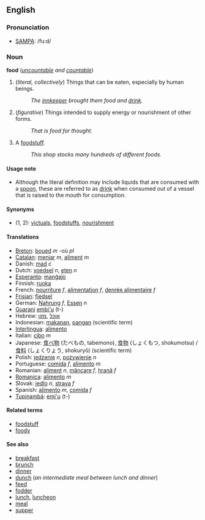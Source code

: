 ==English==
=== Pronunciation ===
*[[w:SAMPA|SAMPA]]: /fu:d/

===Noun===
'''food''' (''[[uncountable]] and [[countable]]'')

#(''literal, collectively'') Things that can be eaten, especially by human beings.
#:''The [[innkeeper]] brought them food and [[drink]].''
#(''figurative'') Things intended to supply energy or nourishment of other forms.
#:''That is food for thought.''
#A [[foodstuff]].
#:''This shop stocks many hundreds of different foods.''

====Usage note====
*Although the literal definition may include liquids that are consumed with a [[spoon]], these are referred to as [[drink]] when consumed out of a vessel that is raised to the mouth for consumption.

====Synonyms====
*(1, 2): [[victuals]], [[foodstuff]]s, [[nourishment]]

====Translations====
*[[Breton]]: [[boued]] ''m'' -où ''pl''
*[[Catalan]]: [[menjar]] ''m'', [[aliment]] ''m''
*Danish: [[mad]] ''c''
*Dutch: [[voedsel]] ''n'', [[eten]] ''n''
*[[Esperanto]]: [[manĝaĵo]]
*Finnish: [[ruoka]]
*French: [[nourriture]] ''f'', [[alimentation]] ''f'', [[denrée alimentaire]] ''f''
*[[Frisian]]: [[fiedsel]]
*German: [[Nahrung]] ''f'', [[Essen]] ''n''
*[[Guarani]] [[embi'u]] (t-)
*Hebrew: [[אוכל]] ,[[מזון]]
*Indonesian: [[makan|makanan]], [[pangan]] (scientific term)
*[[Interlingua]]: [[alimento]]
*Italian: [[cibo]] ''m''
*Japanese: [[食べ物]] (たべもの, tabemono), [[食物]] (しょくもつ, shokumotsu) / [[食料]] (しょくりょう, shokuryō) (scientific term)
*Polish: [[jedzenie]] ''n'', [[pożywienie]] ''n''
*Portuguese: [[comida]] ''f'', [[alimento]] ''m''
*Romanian: [[aliment]] ''n'', [[mâncare]] ''f'', [[hrană]] ''f''
*[[Romanica]]: [[alimento]] ''m''
*Slovak: [[jedlo]] ''n'', [[strava]] ''f''
*Spanish: [[alimento]] ''m'', [[comida]] ''f''
*[[Tupinambá]]: [[emi'u]] (t-)

====Related terms====
*[[foodstuff]]
*[[foody]]

====See also====
*[[breakfast]]
*[[brunch]]
*[[dinner]]
*[[dunch]] (''an intermediate meal between lunch and dinner'')
*[[feed]]
*[[fodder]]
*[[lunch]], [[luncheon]]
*[[meal]]
*[[supper]]